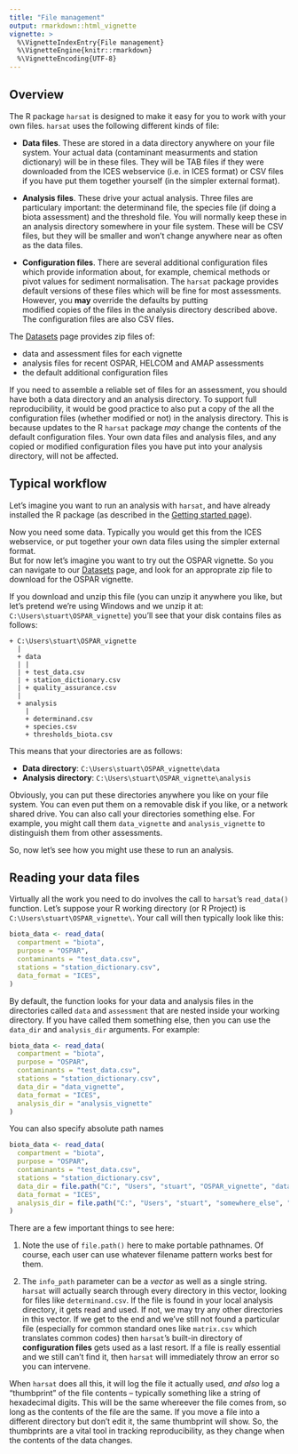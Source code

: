```yaml
---
title: "File management"
output: rmarkdown::html_vignette
vignette: >
  %\VignetteIndexEntry{File management}
  %\VignetteEngine{knitr::rmarkdown}
  %\VignetteEncoding{UTF-8}
---
```


## Overview

The R package `harsat` is designed to make it easy for you to work 
with your own files. `harsat` uses the following different kinds of
file:

- **Data files**. These are stored in a data directory anywhere
  on your file system. Your actual data (contaminant measurments and 
  station dictionary) will be in these files.  They will be TAB files
  if they were downloaded from the ICES webservice (i.e. in ICES format) 
  or CSV files if you have put them together yourself (in the simpler 
  external format).
  
- **Analysis files**. These drive your actual analysis. Three 
  files are particulary important: the determinand file, the species 
  file (if doing a biota assessment) and the threshold file. You will 
  normally keep these in an analysis directory somewhere in your file system.
  These will be CSV files, but they will be smaller and won't change 
  anywhere near as often as the data files. 

- **Configuration files**. There are several additional configuration
  files which provide information about, for example, chemical methods
  or pivot values for sediment normalisation. The `harsat` package 
  provides default versions of these files which will be fine for most 
  assessments. However, you **may** override the defaults by putting  
  modified copies of the files in the analysis directory described above.
  The configuration files are also CSV files. 

The [Datasets](datasets.html) page provides zip files of:  

- data and assessment files for each vignette
- analysis files for recent OSPAR, HELCOM and AMAP assessments
- the default additional configuration files

If you need to assemble a reliable set of files for an assessment, you 
should have both a data directory and an analysis directory.  To 
support full reproducibility, it would be good practice to also put a 
copy of the all the configuration files (whether modified or not) in the 
analysis directory. This is because updates to the R `harsat` package *may*
change the contents of the default configuration files. Your own
data files and analysis files, and any copied or modified configuration
files you have put into your analysis directory, will not
be affected. 

## Typical workflow

Let's imagine you want to run an analysis with `harsat`, and have 
already installed the R package (as described in the 
[Getting started page](harsat.html)).

Now you need some data. Typically you would get this from the ICES 
webservice, or put together your own data files using the simpler external format.  
But for now let's imagine you want to try out the OSPAR vignette.
So you can navigate to our [Datasets](datasets.html) page, and look for 
an approprate zip file to download for the OSPAR vignette. 

If you download and unzip this file (you can unzip it anywhere you like,
but let's pretend we're using Windows and we unzip it at: `C:\Users\stuart\OSPAR_vignette`)
you'll see that your disk contains files as follows:

```
+ C:\Users\stuart\OSPAR_vignette
  |
  + data
  | |
  | + test_data.csv
  | + station_dictionary.csv
  | + quality_assurance.csv
  |
  + analysis 
    |
    + determinand.csv
    + species.csv
    + thresholds_biota.csv
```

This means that your directories are as follows:

- **Data directory**: `C:\Users\stuart\OSPAR_vignette\data`
- **Analysis directory**: `C:\Users\stuart\OSPAR_vignette\analysis`

Obviously, you can put these directories anywhere you like on your file
system. You can even put them on a removable disk if you like, or a 
network shared drive. You can also call your directories something else. 
For example, you might call them `data_vignette` and `analysis_vignette`
to distinguish them from other assessments.

So, now let's see how you might use these to run an analysis.

## Reading your data files

Virtually all the work you need to do involves the call to `harsat`'s
`read_data()` function. Let's suppose your R working directory (or R Project) is 
`C:\Users\stuart\OSPAR_vignette\`.  Your call will then typically look like this:

```r
biota_data <- read_data(
  compartment = "biota", 
  purpose = "OSPAR",                               
  contaminants = "test_data.csv", 
  stations = "station_dictionary.csv", 
  data_format = "ICES",
)
```

By default, the function looks for your data and analysis files in the directories
called `data` and `assessment` that are nested inside your working directory.  If you 
have called them something else, then you can use the `data_dir` and `analysis_dir` 
arguments.  For example: 

```r
biota_data <- read_data(
  compartment = "biota", 
  purpose = "OSPAR",                               
  contaminants = "test_data.csv", 
  stations = "station_dictionary.csv",
  data_dir = "data_vignette",
  data_format = "ICES",
  analysis_dir = "analysis_vignette"
)
```

You can also specify absolute path names

```r
biota_data <- read_data(
  compartment = "biota", 
  purpose = "OSPAR",                               
  contaminants = "test_data.csv", 
  stations = "station_dictionary.csv",
  data_dir = file.path("C:", "Users", "stuart", "OSPAR_vignette", "data"),
  data_format = "ICES",
  analysis_dir = file.path("C:", "Users", "stuart", "somewhere_else", "assessment"),
)
```

There are a few important things to see here: 

1. Note the use of `file.path()` here to make portable pathnames. Of course,
   each user can use whatever filename pattern works best for them. 

2. The `info_path` parameter can be a *vector* as well as a single string. 
   `harsat` will actually search through every directory in this vector,
   looking for files like `determinand.csv`. If the file is found in your 
   local analysis directory, it gets read and used. If not, we may try
   any other directories in this vector. If we get to the end and we've
   still not found a particular file (especially for common standard ones
   like `matrix.csv` which translates common codes) then `harsat`'s built-in
   directory of **configuration files** gets used as a last resort. If a
   file is really essential and we still can't find it, then `harsat` will
   immediately throw an error so you can intervene.

When `harsat` does all this, it will log the file it actually used, *and also*
log a "thumbprint" of the file contents -- typically something like 
a string of hexadecimal digits. This will be the same whereever the file
comes from, so long as the contents of the file are the same. If you move a
file into a different directory but don't edit it, the same thumbprint will
show. So, the thumbprints are a vital tool in tracking reproducibility, as 
they change when the contents of the data changes.
